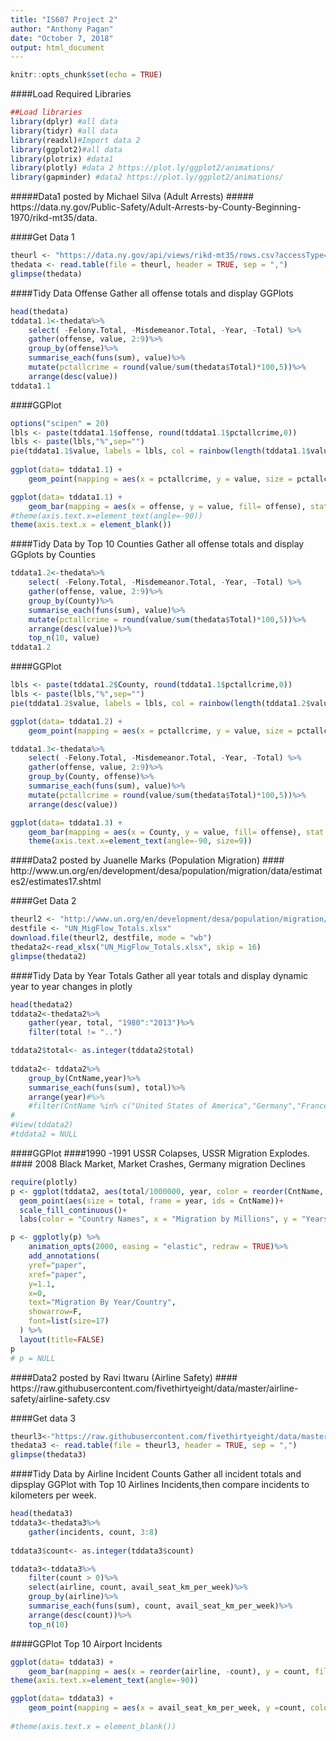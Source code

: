 ```yaml
---
title: "IS607 Project 2"
author: "Anthony Pagan"
date: "October 7, 2018"
output: html_document
---
```


```r
knitr::opts_chunk$set(echo = TRUE)
```

####Load Required Libraries
```r
##Load libraries
library(dplyr) #all data
library(tidyr) #all data
library(readxl)#Import data 2
library(ggplot2)#all data
library(plotrix) #data1
library(plotly) #data 2 https://plot.ly/ggplot2/animations/
library(gapminder) #data2 https://plot.ly/ggplot2/animations/
```

#####Data1 posted by Michael Silva (Adult Arrests)
##### https://data.ny.gov/Public-Safety/Adult-Arrests-by-County-Beginning-1970/rikd-mt35/data. 

####Get Data 1

```r
theurl <- "https://data.ny.gov/api/views/rikd-mt35/rows.csv?accessType=DOWNLOAD"
thedata <- read.table(file = theurl, header = TRUE, sep = ",")
glimpse(thedata)
```

####Tidy Data Offense
Gather all offense totals and display GGPlots

```r
head(thedata)
tddata1.1<-thedata%>%
    select( -Felony.Total, -Misdemeanor.Total, -Year, -Total) %>%
    gather(offense, value, 2:9)%>%
    group_by(offense)%>%
    summarise_each(funs(sum), value)%>%
    mutate(pctallcrime = round(value/sum(thedata$Total)*100,5))%>%
    arrange(desc(value))
tddata1.1
```

####GGPlot

```r
options("scipen" = 20)
lbls <- paste(tddata1.1$offense, round(tddata1.1$pctallcrime,0)) 
lbls <- paste(lbls,"%",sep="") 
pie(tddata1.1$value, labels = lbls, col = rainbow(length(tddata1.1$value)),  main="Pie Chart of Offenses")
 
ggplot(data= tddata1.1) +
    geom_point(mapping = aes(x = pctallcrime, y = value, size = pctallcrime, color = offense))

ggplot(data= tddata1.1) +
    geom_bar(mapping = aes(x = offense, y = value, fill= offense), stat = "identity", position = "identity")+
#theme(axis.text.x=element_text(angle=-90))
theme(axis.text.x = element_blank())
```

####Tidy Data by Top 10 Counties
Gather all offense totals and display GGplots by Counties
```r
tddata1.2<-thedata%>%
    select( -Felony.Total, -Misdemeanor.Total, -Year, -Total) %>%
    gather(offense, value, 2:9)%>%
    group_by(County)%>%
    summarise_each(funs(sum), value)%>%
    mutate(pctallcrime = round(value/sum(thedata$Total)*100,5))%>%
    arrange(desc(value))%>%
    top_n(10, value)
tddata1.2
```

####GGPlot

```r
lbls <- paste(tddata1.2$County, round(tddata1.1$pctallcrime,0)) 
lbls <- paste(lbls,"%",sep="") 
pie(tddata1.2$value, labels = lbls, col = rainbow(length(tddata1.2$value)),  main="Pie Chart by Top 10 County")

ggplot(data= tddata1.2) +
    geom_point(mapping = aes(x = pctallcrime, y = value, size = pctallcrime, color = County))
```


```r
tddata1.3<-thedata%>%
    select( -Felony.Total, -Misdemeanor.Total, -Year, -Total) %>%
    gather(offense, value, 2:9)%>%
    group_by(County, offense)%>%
    summarise_each(funs(sum), value)%>%
    mutate(pctallcrime = round(value/sum(thedata$Total)*100,5))%>%
    arrange(desc(value))

ggplot(data= tddata1.3) +
    geom_bar(mapping = aes(x = County, y = value, fill= offense), stat = "identity", position = "identity")+
    theme(axis.text.x=element_text(angle=-90, size=9))
```

####Data2 posted by Juanelle Marks (Population Migration)
#### http://www.un.org/en/development/desa/population/migration/data/estimates2/estimates17.shtml
 
####Get Data 2

```r
theurl2 <- "http://www.un.org/en/development/desa/population/migration/data/empirical2/data/UN_MigFlow_Totals.xlsx"
destfile <- "UN_MigFlow_Totals.xlsx"
download.file(theurl2, destfile, mode = "wb")
thedata2<-read_xlsx("UN_MigFlow_Totals.xlsx", skip = 16)
glimpse(thedata2)
```

####Tidy Data by Year Totals
Gather all year totals and display dynamic year to year changes in plotly

```r
head(thedata2)
tddata2<-thedata2%>%
    gather(year, total, "1980":"2013")%>%
    filter(total != "..")

tddata2$total<- as.integer(tddata2$total)
    
tddata2<- tddata2%>%
    group_by(CntName,year)%>%
    summarise_each(funs(sum), total)%>%
    arrange(year)#%>%
    #filter(CntName %in% c("United States of America","Germany","France"))
#
#View(tddata2)
#tddata2 = NULL
```

####GGPlot
####1990 -1991 USSR Colapses, USSR Migration Explodes.
#### 2008 Black Market, Market Crashes, Germany migration Declines

```r
require(plotly)
p <- ggplot(tddata2, aes(total/1000000, year, color = reorder(CntName, -total)))+
  geom_point(aes(size = total, frame = year, ids = CntName))+
  scale_fill_continuous()+
  labs(color = "Country Names", x = "Migration by Millions", y = "Years")

p <- ggplotly(p) %>%
    animation_opts(2000, easing = "elastic", redraw = TRUE)%>%
    add_annotations(
    yref="paper", 
    xref="paper", 
    y=1.1, 
    x=0, 
    text="Migration By Year/Country", 
    showarrow=F, 
    font=list(size=17)
  ) %>% 
  layout(title=FALSE)
p
# p = NULL
```


####Data2 posted by Ravi Itwaru (Airline Safety)
#### https://raw.githubusercontent.com/fivethirtyeight/data/master/airline-safety/airline-safety.csv

####Get data 3

```r
theurl3<-"https://raw.githubusercontent.com/fivethirtyeight/data/master/airline-safety/airline-safety.csv"
thedata3 <- read.table(file = theurl3, header = TRUE, sep = ",") 
glimpse(thedata3)
```

####Tidy Data by Airline Incident Counts
Gather all incident totals and dipsplay GGPlot with Top 10 Airlines Incidents,then compare incidents to kilometers per week.

```r
head(thedata3)
tddata3<-thedata3%>%
    gather(incidents, count, 3:8)
    
tddata3$count<- as.integer(tddata3$count)

tddata3<-tddata3%>%
    filter(count > 0)%>%
    select(airline, count, avail_seat_km_per_week)%>%
    group_by(airline)%>%
    summarise_each(funs(sum), count, avail_seat_km_per_week)%>%
    arrange(desc(count))%>%
    top_n(10)
```

####GGPlot Top 10 Airport Incidents

```r
ggplot(data= tddata3) +
    geom_bar(mapping = aes(x = reorder(airline, -count), y = count, fill= airline), stat = "identity", position = "identity", show.legend = FALSE)+
theme(axis.text.x=element_text(angle=-90))

ggplot(data= tddata3) +
    geom_point(mapping = aes(x = avail_seat_km_per_week, y =count, color = airline, size = count))
 
#theme(axis.text.x = element_blank())
```
